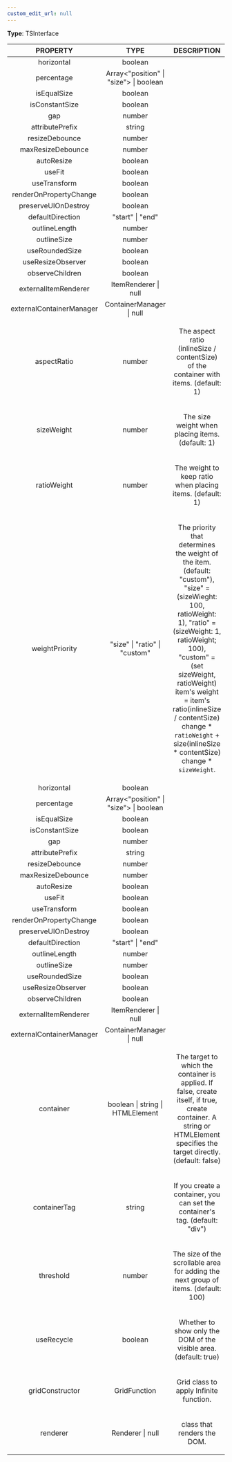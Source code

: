 ```yaml
---
custom_edit_url: null
---
```


<div>

</div>

**Type**: TSInterface

|PROPERTY|TYPE|DESCRIPTION|
|:---:|:---:|:---:|
|horizontal|boolean||
|percentage|Array&lt;"position" \| "size"&gt; \| boolean||
|isEqualSize|boolean||
|isConstantSize|boolean||
|gap|number||
|attributePrefix|string||
|resizeDebounce|number||
|maxResizeDebounce|number||
|autoResize|boolean||
|useFit|boolean||
|useTransform|boolean||
|renderOnPropertyChange|boolean||
|preserveUIOnDestroy|boolean||
|defaultDirection|"start" \| "end"||
|outlineLength|number||
|outlineSize|number||
|useRoundedSize|boolean||
|useResizeObserver|boolean||
|observeChildren|boolean||
|externalItemRenderer|ItemRenderer \| null||
|externalContainerManager|ContainerManager \| null||
|aspectRatio|number|<p>The aspect ratio (inlineSize / contentSize) of the container with items. (default: 1) </p>|
|sizeWeight|number|<p>The size weight when placing items. (default: 1)</p>|
|ratioWeight|number|<p>The weight to keep ratio when placing items. (default: 1)</p>|
|weightPriority|"size" \| "ratio" \| "custom"|<p>The priority that determines the weight of the item. (default: &quot;custom&quot;), &quot;size&quot; = (sizeWieght: 100, ratioWeight: 1), &quot;ratio&quot; = (sizeWeight: 1, ratioWeight; 100), &quot;custom&quot; = (set sizeWeight, ratioWeight)<br />item's weight = item's ratio(inlineSize / contentSize) change * <code>ratioWeight</code> + size(inlineSize * contentSize) change * <code>sizeWeight</code>.<br /></p>|
|horizontal|boolean||
|percentage|Array&lt;"position" \| "size"&gt; \| boolean||
|isEqualSize|boolean||
|isConstantSize|boolean||
|gap|number||
|attributePrefix|string||
|resizeDebounce|number||
|maxResizeDebounce|number||
|autoResize|boolean||
|useFit|boolean||
|useTransform|boolean||
|renderOnPropertyChange|boolean||
|preserveUIOnDestroy|boolean||
|defaultDirection|"start" \| "end"||
|outlineLength|number||
|outlineSize|number||
|useRoundedSize|boolean||
|useResizeObserver|boolean||
|observeChildren|boolean||
|externalItemRenderer|ItemRenderer \| null||
|externalContainerManager|ContainerManager \| null||
|container|boolean \| string \| HTMLElement|<p>The target to which the container is applied. If false, create itself, if true, create container. A string or HTMLElement specifies the target directly. (default: false) </p>|
|containerTag|string|<p>If you create a container, you can set the container's tag. (default: &quot;div&quot;) </p>|
|threshold|number|<p>The size of the scrollable area for adding the next group of items. (default: 100) </p>|
|useRecycle|boolean|<p>Whether to show only the DOM of the visible area. (default: true) </p>|
|gridConstructor|GridFunction|<p>Grid class to apply Infinite function. </p>|
|renderer|Renderer \| null|<p>class that renders the DOM. </p>|

